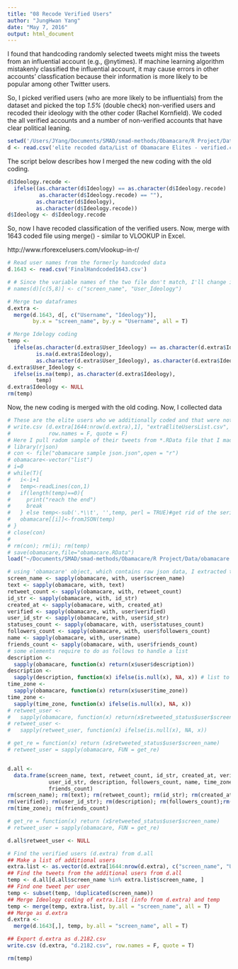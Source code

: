 ```yaml
---
title: "08 Recode Verified Users"
author: "JungHwan Yang"
date: "May 7, 2016"
output: html_document
---
```


I found that handcoding randomly selected tweets might miss the tweets from an influential account (e.g., @nytimes). If machine learning algorithm mistakenly classified the influential account, it may cause errors in other accounts' classfication because their information is more likely to be popular among other Twitter users.

So, I picked verified users (who are more likely to be influentials) from the dataset and picked the top *1.5%* (double check) non-verified users and recoded their ideology with the other coder (Rachel Kornfield). We coded the all verified accounts and a number of non-verified accounts that have clear political leaning.

```r
setwd('/Users/JYang/Documents/SMAD/smad-methods/Obamacare/R Project/Data/')
d <- read.csv('elite recoded data/List of Obamacare Elites - verified.csv')
```

The script below describes how I merged the new coding with the old coding.

```r
d$Ideology.recode <- 
  ifelse((as.character(d$Ideology) == as.character(d$Ideology.recode) |
          as.character(d$Ideology.recode) == ""),
         as.character(d$Ideology),
         as.character(d$Ideology.recode))
d$Ideology <- d$Ideology.recode
```

So, now I have recoded classification of the verified users.
Now, merge with 1643 coded file using merge() - similar to VLOOKUP in Excel.

http://www.rforexcelusers.com/vlookup-in-r/

```r
# Read user names from the formerly handcoded data
d.1643 <- read.csv('FinalHandcoded1643.csv')

# # Since the variable names of the two file don't match, I'll change it here.
# names(d)[c(5,8)] <- c("screen_name", "User_Ideology")

# Merge two dataframes
d.extra <- 
  merge(d.1643, d[, c("Username", "Ideology")],
        by.x = "screen_name", by.y = "Username", all = T)

# Merge Idelogy coding
temp <- 
  ifelse(as.character(d.extra$User_Ideology) == as.character(d.extra$Ideology) |
         is.na(d.extra$Ideology),
         as.character(d.extra$User_Ideology), as.character(d.extra$Ideology))
d.extra$User_Ideology <- 
  ifelse(is.na(temp), as.character(d.extra$Ideology),
         temp)
d.extra$Ideology <- NULL
rm(temp)
```

Now, the new coding is merged with the old coding. Now, I collected data

```r
# These are the elite users who we additionally coded and that were not in the initial coding set.
# write.csv (d.extra[1644:nrow(d.extra),1], "extraEliteUsersList.csv",
#            row.names = F, quote = F)
# Here I pull radom sample of their tweets from *.RData file that I made using obamacare sample json.json
# library(rjson)
# con <- file("obamacare sample json.json",open = "r")
# obamacare<-vector("list")
# i=0
# while(T){
#   i<-i+1
#   temp<-readLines(con,1)
#   if(length(temp)==0){
#     print("reach the end")
#     break
#   } else temp<-sub('.*\\t', '',temp, perl = TRUE)#get rid of the series ahead of json format
#   obamacare[[i]]<-fromJSON(temp)
# }
# close(con)
# 
# rm(con); rm(i); rm(temp)
# save(obamacare,file="obamacare.RData")
load("~/Documents/SMAD/smad-methods/Obamacare/R Project/Data/obamacare.RData")

# using 'obamacare' object, which contains raw json data, I extracted these properties:
screen_name <- sapply(obamacare, with, user$screen_name)
text <- sapply(obamacare, with, text)
retweet_count <- sapply(obamacare, with, retweet_count)
id_str <- sapply(obamacare, with, id_str)
created_at <- sapply(obamacare, with, created_at)
verified <- sapply(obamacare, with, user$verified)
user_id_str <- sapply(obamacare, with, user$id_str)
statuses_count <- sapply(obamacare, with, user$statuses_count)
followers_count <- sapply(obamacare, with, user$followers_count)
name <- sapply(obamacare, with, user$name)
friends_count <- sapply(obamacare, with, user$friends_count)
# some elements require to do as follows to handle a list
description <-
  sapply(obamacare, function(x) return(x$user$description))
description <- 
  sapply(description, function(x) ifelse(is.null(x), NA, x)) # list to vector
time_zone <-
  sapply(obamacare, function(x) return(x$user$time_zone))
time_zone <- 
  sapply(time_zone, function(x) ifelse(is.null(x), NA, x))
# retweet_user <- 
#   sapply(obamacare, function(x) return(x$retweeted_status$user$screen_name))
# retweet_user <- 
#   sapply(retweet_user, function(x) ifelse(is.null(x), NA, x))

# get_re = function(x) return (x$retweeted_status$user$screen_name)
# retweet_user = sapply(obamacare, FUN = get_re)


d.all <-
  data.frame(screen_name, text, retweet_count, id_str, created_at, verified,
             user_id_str, description, followers_count, name, time_zone,
             friends_count)
rm(screen_name); rm(text); rm(retweet_count); rm(id_str); rm(created_at);
rm(verified); rm(user_id_str); rm(description); rm(followers_count);rm(name);
rm(time_zone); rm(friends_count)

# get_re = function(x) return (x$retweeted_status$user$screen_name)
# retweet_user = sapply(obamacare, FUN = get_re)

d.all$retweet_user <- NULL

# Find the verified users (d.extra) from d.all
## Make a list of additional users
extra.list <- as.vector(d.extra[1644:nrow(d.extra), c("screen_name", "User_Ideology")])
## Find the tweets from the additional users from d.all
temp <- d.all[d.all$screen_name %in% extra.list$screen_name, ]
## Find one tweet per user
temp <- subset(temp, !duplicated(screen_name)) 
## Merge Ideology coding of extra.list (info from d.extra) and temp
temp <- merge(temp, extra.list, by.all = "screen_name", all = T)
## Merge as d.extra
d.extra <-
  merge(d.1643[,], temp, by.all = "screen_name", all = T)

## Export d.extra as d.2182.csv
write.csv (d.extra, "d.2182.csv", row.names = F, quote = T)

rm(temp)
```
